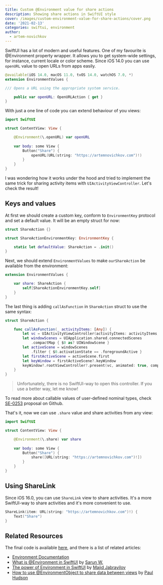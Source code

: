 ```yaml
---
title: Custom @Environment value for share actions
description: Showing share actions in SwiftUI style
cover: /images/custom-environment-value-for-share-actions/cover.png
date: '2021-02-13'
categories: swiftui, environment
author:
  - artem-novichkov
---
```


SwiftUI has a lot of modern and useful features. One of my favourite is @Environment property wrapper. It allows you to get system-wide settings, for instance, current locale or color scheme. Since iOS 14.0 you can use `openURL` value to open URLs from apps easily.

```swift
@available(iOS 14.0, macOS 11.0, tvOS 14.0, watchOS 7.0, *)
extension EnvironmentValues {

/// Opens a URL using the appropriate system service.

    public var openURL: OpenURLAction { get }
}
```

With just a one line of code you can extend behaviour of you views:

```swift
import SwiftUI

struct ContentView: View {

    @Environment(\.openURL) var openURL
    
    var body: some View {
        Button("Share") {
            openURL(URL(string: "https://artemnovichkov.com")!)
        }
    }
}
```

I was wondering how it works under the hood and tried to implement the same trick for sharing activity items with `UIActivityViewController`. Let's check the result!

## Keys and values

At first we should create a custom key, conform to `EnvironmentKey` protocol and set a default value. It will be an empty struct for now:

```swift
struct ShareAction {}

struct ShareActionEnvironmentKey: EnvironmentKey {

    static let defaultValue: ShareAction = .init()
}
```

Next, we should extend `EnvironmentValues` to make `ourShareAction` be available from the environment:

```swift
extension EnvironmentValues {

    var share: ShareAction {
        self[ShareActionEnvironmentKey.self]
    }
}
```

The last thing is adding `callAsFunction` in `ShareAction` struct to use the same syntax:

```swift
struct ShareAction {

    func callAsFunction(_ activityItems: [Any]) {
        let vc = UIActivityViewController(activityItems: activityItems, applicationActivities: nil)
        let windowScenes = UIApplication.shared.connectedScenes
            .compactMap { $0 as? UIWindowScene }
        let activeScene = windowScenes
            .filter { $0.activationState == .foregroundActive }
        let firstActiveScene = activeScene.first
        let keyWindow = firstActiveScene?.keyWindow
        keyWindow?.rootViewController?.present(vc, animated: true, completion: nil)
    }
}
```

> Unfortunately, there is no SwiftUI-way to open this controller. If you use a better way, let me know!

To read more about callable values of user-defined nominal types, check [SE-0253](https://github.com/apple/swift-evolution/blob/master/proposals/0253-callable.md) proposal on Github.

That's it, now we can use `.share` value and share activities from any view:

```swift
import SwiftUI

struct ContentView: View {

    @Environment(\.share) var share
    
    var body: some View {
        Button("Share") {
            share([URL(string: "https://artemnovichkov.com")!])
        }
    }
}
```

## Using ShareLink

Since iOS 16.0, you can use `ShareLink` view to share activities. It's a more SwiftUI-way to share activities and it's more convenient to use.

```swift
ShareLink(item: URL(string: "https://artemnovichkov.com")!) {
    Text("Share")
}
```

## Related Resources

The final code is available [here](https://github.com/artemnovichkov/ShareEnvironmentExample), and there is a list of related articles:

- [Environment Documentation](https://developer.apple.com/documentation/swiftui/environment)
- [What is @Environment in SwiftUI](https://sarunw.com/posts/what-is-environment-in-swiftui) by [Sarun W.](https://twitter.com/sarunw)
- [The power of Environment in SwiftUI](https://swiftwithmajid.com/2019/08/21/the-power-of-environment-in-swiftui) by [Majid Jabrayilov](https://twitter.com/mecid)
- [How to use @EnvironmentObject to share data between views](https://www.hackingwithswift.com/quick-start/swiftui/how-to-use-environmentobject-to-share-data-between-views) by [Paul Hudson](https://twitter.com/twostraws)
